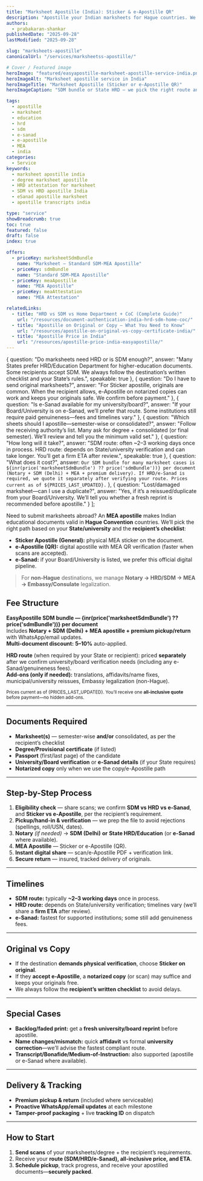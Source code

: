 ```yaml
---
title: "Marksheet Apostille (India): Sticker & e-Apostille QR"
description: "Apostille your Indian marksheets for Hague countries. We handle SDM or HRD routes based on your State/university and the recipient’s checklist. Clear fees, required documents, 2–3 day timelines for SDM, and e-Sanad guidance."
authors:
  - prabakaran-shankar
publishedDate: "2025-09-28"
lastModified: "2025-09-28"

slug: "marksheets-apostille"
canonicalUrl: "/services/marksheetss-apostille/"

# Cover / Featured image
heroImage: "featured/easyapostille-marksheet-apostille-service-india.png"
heroImageAlt: "Marksheet apostille service in India"
heroImageTitle: "Marksheet Apostille (Sticker or e-Apostille QR)"
heroImageCaption: "SDM bundle or State HRD — we pick the right route and finish fast"

tags:
  - apostille
  - marksheet
  - education
  - hrd
  - sdm
  - e-sanad
  - e-apostille
  - MEA
  - india
categories:
  - Service
keywords:
  - marksheet apostille india
  - degree marksheet apostille
  - HRD attestation for marksheet
  - SDM vs HRD apostille India
  - eSanad apostille marksheet
  - apostille transcripts india

type: "service"
showBreadcrumb: true
toc: true
featured: false
draft: false
index: true

offers:
  - priceKey: marksheetSdmBundle
    name: "Marksheet — Standard SDM-MEA Apostille"
  - priceKey: sdmBundle
    name: "Standard SDM-MEA Apostille"
  - priceKey: meaApostille
    name: "MEA Apostille"
  - priceKey: meaAttestation
    name: "MEA Attestation"

relatedLinks:
  - title: "HRD vs SDM vs Home Department + CoC (Complete Guide)"
    url: "/resources/document-authentication-india-hrd-sdm-home-coc/"
  - title: "Apostille on Original or Copy — What You Need to Know"
    url: "/resources/apostille-on-original-vs-copy-certificate-india/"
  - title: "Apostille Price in India"
    url: "/resources/apostille-price-india-easyapostille/"
---
```



  {
    question: "Do marksheets need HRD or is SDM enough?",
    answer: "Many States prefer HRD/Education Department for higher-education documents. Some recipients accept SDM. We always follow the destination’s written checklist and your State’s rules.",
    speakable: true
  },
  {
    question: "Do I have to send original marksheets?",
    answer: "For Sticker apostille, originals are common. When the recipient allows, e-Apostille on notarized copies can work and keeps your originals safe. We confirm before payment."
  },
  {
    question: "Is e-Sanad available for my university/board?",
    answer: "If your Board/University is on e-Sanad, we’ll prefer that route. Some institutions still require paid genuineness—fees and timelines vary."
  },
  {
    question: "Which sheets should I apostille—semester-wise or consolidated?",
    answer: "Follow the receiving authority’s list. Many ask for degree + consolidated (or final semester). We’ll review and tell you the minimum valid set."
  },
  {
    question: "How long will it take?",
    answer: "SDM route: often ~2–3 working days once in process. HRD route: depends on State/university verification and can take longer. You’ll get a firm ETA after review.",
    speakable: true
  },
  {
    question: "What does it cost?",
    answer: `Our SDM bundle for many marksheet cases is ${inr(price('marksheetSdmBundle') ?? price('sdmBundle'))} per document (Notary + SDM (Delhi) + MEA + premium delivery). If HRD/e-Sanad is required, we quote it separately after verifying your route. Prices current as of ${PRICES_LAST_UPDATED}.`
  },
  {
    question: "Lost/damaged marksheet—can I use a duplicate?",
    answer: "Yes, if it’s a reissued/duplicate from your Board/University. We’ll tell you whether a fresh reprint is recommended before apostille."
  }
];


Need to submit marksheets abroad? An **MEA apostille** makes Indian educational documents valid in **Hague Convention** countries. We’ll pick the right path based on your **State/university** and the **recipient’s checklist**:

- **Sticker Apostille (General):** physical MEA sticker on the document.  
- **e-Apostille (QR):** digital apostille with MEA QR verification (faster when scans are accepted).  
- **e-Sanad:** if your Board/University is listed, we prefer this official digital pipeline.

> For **non-Hague** destinations, we manage **Notary → HRD/SDM → MEA → Embassy/Consulate** legalization.



## Fee Structure

**EasyApostille SDM bundle — {inr(price('marksheetSdmBundle') ?? price('sdmBundle'))} per document**  
Includes **Notary + SDM (Delhi) + MEA apostille + premium pickup/return** with WhatsApp/email updates.  
**Multi-document discount:** **5–10%** auto-applied.

**HRD route** (when required by your State or recipient): priced **separately** after we confirm university/board verification needs (including any e-Sanad/genuineness fees).  
**Add-ons (only if needed):** translations, affidavits/name fixes, municipal/university reissues, Embassy legalization (non-Hague).

<small>Prices current as of {PRICES_LAST_UPDATED}. You’ll receive one **all-inclusive quote** before payment—no hidden add-ons.</small>

---

## Documents Required

- **Marksheet(s)** — semester-wise **and/or** consolidated, as per the recipient’s checklist  
- **Degree/Provisional certificate** (if listed)  
- **Passport** (first/last page) of the candidate  
- **University/Board verification** or **e-Sanad details** (if your State requires)  
- **Notarized copy** only when we use the copy/e-Apostille path

---

## Step-by-Step Process

1. **Eligibility check** — share scans; we confirm **SDM vs HRD vs e-Sanad**, and **Sticker vs e-Apostille**, per the recipient’s requirement.  
2. **Pickup/hand-in & verification** — we prep the file to avoid rejections (spellings, roll/USN, dates).  
3. **Notary** *(if needed)* → **SDM (Delhi)** **or** **State HRD/Education** (or **e-Sanad** where available).  
4. **MEA Apostille** — Sticker or e-Apostille (QR).  
5. **Instant digital share** — scan/e-Apostille PDF + verification link.  
6. **Secure return** — insured, tracked delivery of originals.

---

## Timelines

- **SDM route:** typically **~2–3 working days** once in process.  
- **HRD route:** depends on State/university verification; timelines vary (we’ll share a **firm ETA** after review).  
- **e-Sanad:** fastest for supported institutions; some still add genuineness fees.

---

## Original vs Copy

- If the destination **demands physical verification**, choose **Sticker on original**.  
- If they **accept e-Apostille**, a **notarized copy** (or scan) may suffice and keeps your originals free.  
- We always follow the **recipient’s written checklist** to avoid delays.

---

## Special Cases

- **Backlog/faded print:** get a **fresh university/board reprint** before apostille.  
- **Name changes/mismatch:** quick **affidavit** vs formal **university correction**—we’ll advise the fastest compliant route.  
- **Transcript/Bonafide/Medium-of-Instruction:** also supported (apostille or e-Sanad where available).

---

## Delivery & Tracking

- **Premium pickup & return** (included where serviceable)  
- **Proactive WhatsApp/email updates** at each milestone  
- **Tamper-proof packaging** + live **tracking ID** on dispatch

---

## How to Start

1. **Send scans** of your marksheets/degree + the recipient’s requirements.  
2. Receive your **route (SDM/HRD/e-Sanad), all-inclusive price, and ETA**.  
3. **Schedule pickup**, track progress, and receive your apostilled documents—**securely packed**.

<FaqList
  items={faqItems}
  id="faq"
  class="post-faq my-05 p-05"
  heading="Frequently Asked Questions"
  headingTag="h2"
  openAll={false}
  addSchema={true}
  addSpeakableSchema={true}
  htmlAnswers={false}
/>
